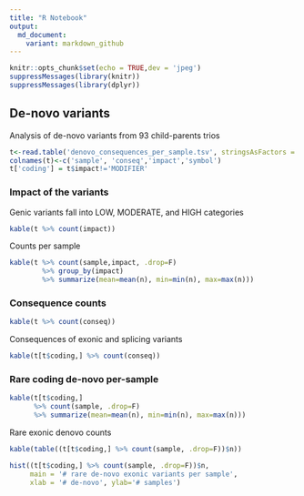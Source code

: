 ```yaml
---
title: "R Notebook"
output:
  md_document:
    variant: markdown_github
---
```


```r
knitr::opts_chunk$set(echo = TRUE,dev = 'jpeg')
suppressMessages(library(knitr))
suppressMessages(library(dplyr))
```

## De-novo variants

Analysis of de-novo variants from 93 child-parents trios

```r
t<-read.table('denovo_consequences_per_sample.tsv', stringsAsFactors = T)
colnames(t)<-c('sample', 'conseq','impact','symbol')
t['coding'] = t$impact!='MODIFIER'
```

### Impact of the variants

Genic variants fall into LOW, MODERATE, and HIGH categories

```r
kable(t %>% count(impact))
```


Counts per sample

```r
kable(t %>% count(sample,impact, .drop=F) 
        %>% group_by(impact) 
        %>% summarize(mean=mean(n), min=min(n), max=max(n)))
```

### Consequence counts

```r
kable(t %>% count(conseq))
```
Consequences of exonic and splicing variants



```r
kable(t[t$coding,] %>% count(conseq))
```


### Rare coding de-novo per-sample

```r

kable(t[t$coding,] 
      %>% count(sample, .drop=F) 
      %>% summarize(mean=mean(n), min=min(n), max=max(n)))
```

Rare exonic denovo counts 
```r

kable(table((t[t$coding,] %>% count(sample, .drop=F))$n))
```


```r
hist((t[t$coding,] %>% count(sample, .drop=F))$n, 
     main = '# rare de-novo exonic variants per sample',
     xlab = '# de-novo', ylab='# samples')
```



